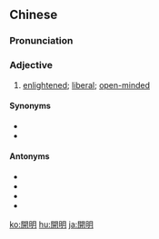 {{also|开明}}
==Chinese==
{{zh-forms|s=开明}}

===Pronunciation===
{{zh-pron
|m=kāimíng
|c=hoi1 ming4
|h=pfs=khôi-mìn
|mn=khai-bêng
|cat=a
}}

===Adjective===
{{zh-adj}}

# [[enlightened]]; [[liberal]]; [[open-minded]]

====Synonyms====
* {{zh-l|進步}}
* {{zh-l|開通|tr=kāitong}}

====Antonyms====
* {{zh-l|保守}}
* {{zh-l|閉塞}}
* {{zh-l|守舊}}
* {{zh-l|頑固}}

{{zh-cat|Elementary}}

[[ko:開明]]
[[hu:開明]]
[[ja:開明]]
